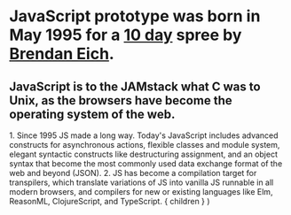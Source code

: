 
# JavaScript prototype was born in May 1995 for a [10 day](https://thenewstack.io/brendan-eich-on-creating-javascript-in-10-days-and-what-hed-do-differently-today/) spree by [Brendan Eich](https://brendaneich.com/).

<BrendanEich />

<Appear>
  <h2>
    JavaScript is to the JAMstack what C was to Unix, as
    the browsers have become the operating system of the web.
  </h2>
</Appear>

<Notes>
  1. Since 1995 JS made a long way. Today's JavaScript
  includes advanced constructs for asynchronous actions,
  flexible classes and module system, elegant syntactic
  constructs like destructuring assignment, and an object
  syntax that become the most commonly used data exchange
  format of the web and beyond (JSON). 2. JS has become 
  a compilation target for transpilers, which translate 
  variations of JS into vanilla JS runnable in all modern
  browsers, and compilers for new or existing languages 
  like Elm, ReasonML, ClojureScript, and TypeScript.
</Notes>

  <Layout>
    { children }
  </Layout>
)
